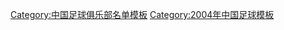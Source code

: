 {{Football squad with logo
 | name      = 2004年长春亚泰名单
 | bgcolor   = #E70014
 | textcolor   = #FFFFFF
 | teamname  = 长春亚泰
 | seasontitle=[[2004年中国足球甲级联赛|<span style="color: #FFFFFF;">2004年</span>]][[中国足球甲级联赛|<span style="color: #FFFFFF;">中甲联赛</span>]]第5名
 | teamlogo  =  
 | p2=[[马强]]
 | p3=[[刘成 (1985年)|刘成]]
 | p4=[[李彬]]
 | p6=[[王栋 (1981年)|王栋]]
 | p7=[[姜鹏翔]]
 | p8=[[杜震宇]]
 | p9=[[巴班吉达]]
 | p10=[[萨比奇]]
 | p11=[[王睿]]
 | p43=[[陈世亮]]
 | p13=[[王万鹏]]
 | p14=[[曹明]]
 | p15=[[杨海波 (足球运动员)|杨海波]]
 | p16=[[郭昊]]
 | p17=[[赵家林]]
 | p18=[[吕长海]]
 | p19=[[何尧]]
 | p20=[[张宝峰]]
 | p21=[[张效宁]]
 | p22=[[米田贺]]
 | p25=[[王斌 (1982年)|王斌]]
 | p28=[[秦潇]]
 | p29=[[高健 (足球运动员)|高健]]
 | p30=[[杨磊 (1977年)|杨磊]]
 | p33=[[张笑非]]
 | p26=[[拉杜]]
 | p27=[[谢尔盖]]
 | manager=[[李辉 (足球教练)|李辉]]
}}<noinclude>
{{DEFAULTSORT:Changchun Yatai F.C. Squad 2004}}
[[Category:中国足球俱乐部名单模板]]
[[Category:2004年中国足球模板]]